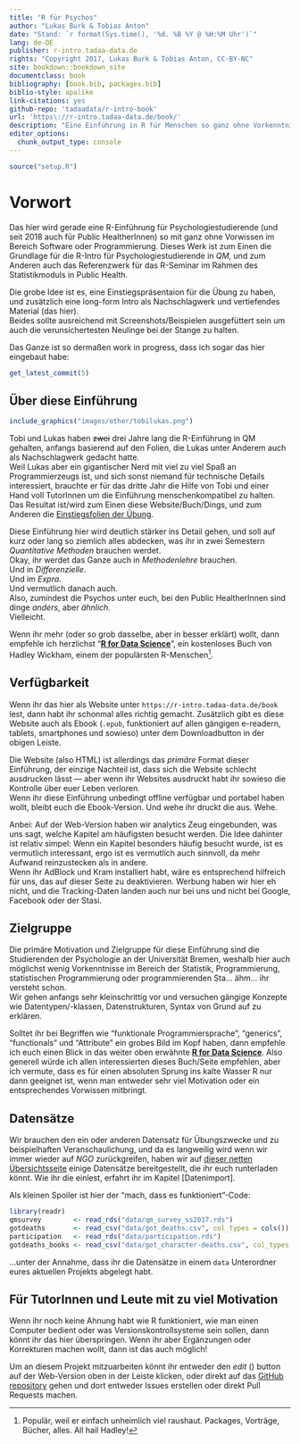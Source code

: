 ```yaml
---
title: "R für Psychos"
author: "Lukas Burk & Tobias Anton"
date: "Stand: `r format(Sys.time(), '%d. %B %Y @ %H:%M Uhr')`"
lang: de-DE
publisher: r-intro.tadaa-data.de
rights: "Copyright 2017, Lukas Burk & Tobias Anton, CC-BY-NC"
site: bookdown::bookdown_site
documentclass: book
bibliography: [book.bib, packages.bib]
biblio-style: apalike
link-citations: yes
github-repo: 'tadaadata/r-intro-book'
url: 'https\://r-intro.tadaa-data.de/book/'
description: "Eine Einführung in R für Menschen so ganz ohne Vorkenntnisse"
editor_options: 
  chunk_output_type: console
---
```


```r
source("setup.R")
```

# Vorwort {-}

Das hier wird gerade eine R-Einführung für Psychologiestudierende (und seit 2018 auch für Public HealtherInnen) so mit ganz ohne Vorwissen im Bereich Software oder Programmierung. Dieses Werk ist zum Einen die Grundlage für die R-Intro für Psychologiestudierende in *QM*, und zum Anderen auch das Referenzwerk für das R-Seminar im Rahmen des Statistikmoduls in Public Health.

Die grobe Idee ist es, eine Einstiegspräsentaion für die Übung zu haben, und zusätzlich eine long-form Intro als Nachschlagwerk und vertiefendes Material (das hier).  
Beides sollte ausreichend mit Screenshots/Beispielen ausgefüttert sein um auch die verunsichertesten Neulinge bei der Stange zu halten.

Das Ganze ist so dermaßen work in progress, dass ich sogar das hier eingebaut habe:

```r
get_latest_commit(5)
```

## Über diese Einführung {-}

```r
include_graphics("images/other/tobilukas.png")
```

Tobi und Lukas haben <s>zwei</s> drei Jahre lang die R-Einführung in QM gehalten, anfangs basierend auf den Folien, die Lukas unter Anderem auch als Nachschlagwerk gedacht hatte.  
Weil Lukas aber ein gigantischer Nerd mit viel zu viel Spaß an Programmierzeugs ist, und sich sonst niemand für technische Details interessiert, brauchte er für das dritte Jahr die Hilfe von Tobi und einer Hand voll TutorInnen um die Einführung menschenkompatibel zu halten.  
Das Resultat ist/wird zum Einen diese Website/Buch/Dings, und zum Anderen die [Einstiegsfolien der Übung](https://r-intro.tadaa-data.de/slides/).  

Diese Einführung hier wird deutlich stärker ins Detail gehen, und soll auf kurz oder lang so ziemlich alles abdecken, was ihr in zwei Semestern *Quantitative Methoden* brauchen werdet.  
Okay, ihr werdet das Ganze auch in *Methodenlehre* brauchen.  
Und in *Differenzielle*.  
Und im *Expra*.  
Und vermutlich danach auch.  
Also, zumindest die Psychos unter euch, bei den Public HealtherInnen sind dinge *anders*, aber *ähnlich*.  
Vielleicht. 

Wenn ihr mehr (oder so grob dasselbe, aber in besser erklärt) wollt, dann empfehle ich herzlichst "[**R for Data Science**](http://r4ds.had.co.nz/)", ein kostenloses Buch von Hadley Wickham, einem der populärsten R-Menschen^[Populär, weil er einfach unheimlich viel raushaut. Packages, Vorträge, Bücher, alles. All hail Hadley!].

## Verfügbarkeit {-}

Wenn ihr das hier als Website unter `https://r-intro.tadaa-data.de/book` lest, dann habt ihr schonmal alles richtig gemacht. Zusätzlich gibt es diese Website auch als Ebook (`.epub`, funktioniert auf allen gängigen e-readern, tablets, smartphones und sowieso) unter dem Downloadbutton in der obigen Leiste.  

Die Website (also HTML) ist allerdings das *primäre* Format dieser Einführung, der einzige Nachteil ist, dass sich die Website schlecht ausdrucken lässt — aber wenn ihr Websites ausdruckt habt ihr sowieso die Kontrolle über euer Leben verloren.  
Wenn ihr diese Einführung unbedingt offline verfügbar und portabel haben wollt, bleibt euch die Ebook-Version. Und wehe ihr druckt die aus. Wehe.

Anbei: Auf der Web-Version haben wir analytics Zeug eingebunden, was uns sagt, welche Kapitel am häufigsten besucht werden. Die Idee dahinter ist relativ simpel: Wenn ein Kapitel besonders häufig besucht wurde, ist es vermutlich interessant, ergo ist es vermutlich auch sinnvoll, da mehr Aufwand reinzustecken als in andere.  
Wenn ihr AdBlock und Kram installiert habt, wäre es entsprechend hilfreich für uns, das auf dieser Seite zu deaktivieren. Werbung haben wir hier eh nicht, und die Tracking-Daten landen auch nur bei uns und nicht bei Google, Facebook oder der Stasi.

## Zielgruppe {-}

Die primäre Motivation und Zielgruppe für diese Einführung sind die Studierenden der Psychologie an der Universität Bremen, weshalb hier auch möglichst wenig Vorkenntnisse im Bereich der Statistik, Programmierung, statistischen Programmierung oder programmierenden Sta… ähm… ihr versteht schon.  
Wir gehen anfangs sehr kleinschrittig vor und versuchen gängige Konzepte wie Datentypen/-klassen, Datenstrukturen, Syntax von Grund auf zu erklären.  

Solltet ihr bei Begriffen wie "funktionale Programmiersprache", "generics", "functionals" und "Attribute" ein grobes Bild im Kopf haben, dann empfehle ich euch einen Blick in das weiter oben erwähnte [**R for Data Science**](http://r4ds.had.co.nz/). Also generell würde ich allen interessierten dieses Buch/Seite empfehlen, aber ich vermute, dass es für einen absoluten Sprung ins kalte Wasser R nur dann geeignet ist, wenn man entweder sehr viel Motivation oder ein entsprechendes Vorwissen mitbringt.


## Datensätze {-}

Wir brauchen den ein oder anderen Datensatz für Übungszwecke und zu beispielhaften Veranschaulichung, und da es langweilig wird wenn wir immer wieder auf *NGO* zurückgreifen, haben wir auf [dieser netten Übersichtsseite](https://data.tadaa-data.de) einige Datensätze bereitgestellt, die ihr euch runterladen könnt. Wie ihr die einlest, erfahrt ihr im Kapitel [Datenimport].

Als kleinen Spoiler ist hier der "mach, dass es funktioniert"-Code:

```r
library(readr)
qmsurvey        <- read_rds("data/qm_survey_ss2017.rds")
gotdeaths       <- read_csv("data/got_deaths.csv", col_types = cols())
participation   <- read_rds("data/participation.rds")
gotdeaths_books <- read_csv("data/got_character-deaths.csv", col_types = cols())
```

…unter der Annahme, dass ihr die Datensätze in einem `data` Unterordner eures aktuellen Projekts abgelegt habt.

## Für TutorInnen und Leute mit zu viel Motivation {-}

Wenn ihr noch keine Ahnung habt wie R funktioniert, wie man einen Computer bedient oder was Versionskontrollsysteme sein sollen, dann könnt ihr das hier überspringen. Wenn ihr aber Ergänzungen oder Korrekturen machen wollt, dann ist das auch möglich!

Um an diesem Projekt mitzuarbeiten könnt ihr entweder den *edit* (<i class="fa fa-edit fa-lg"></i>) button auf der Web-Version oben in der Leiste klicken, oder direkt auf das [GitHub repository](https://github.com/tadaadata/r-intro-book) gehen und dort entweder Issues erstellen oder direkt Pull Requests machen.
